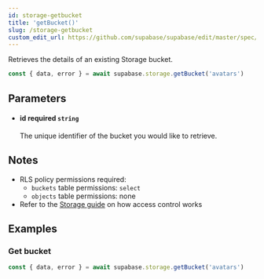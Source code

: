 ```yaml
---
id: storage-getbucket
title: 'getBucket()'
slug: /storage-getbucket
custom_edit_url: https://github.com/supabase/supabase/edit/master/spec/supabase_js_v2_legacy.yml
---
```



Retrieves the details of an existing Storage bucket.

```js
const { data, error } = await supabase.storage.getBucket('avatars')
```

## Parameters

<ul className="method-list-group">
  
<li className="method-list-item">
  <h4 className="method-list-item-label">
    <span className="method-list-item-label-name">
      id
    </span>
    <span className="method-list-item-label-badge required">
      required
    </span>
    <span className="method-list-item-validation">
      <code>string</code>
    </span>
  </h4>
  <div class="method-list-item-description">

The unique identifier of the bucket you would like to retrieve.

  </div>
  
</li>

</ul>

## Notes

- RLS policy permissions required:
  - `buckets` table permissions: `select`
  - `objects` table permissions: none
- Refer to the [Storage guide](/docs/guides/storage#access-control) on how access control works

## Examples

### Get bucket

```js
const { data, error } = await supabase.storage.getBucket('avatars')
```
